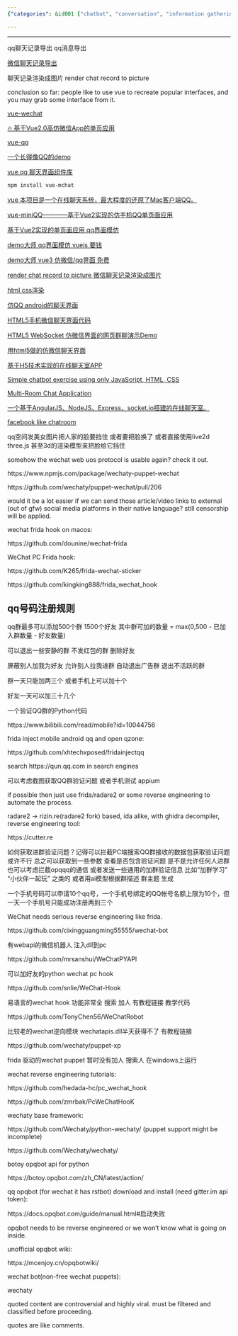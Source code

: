 ```yaml
---
{"categories": &id001 ["chatbot", "conversation", "information gathering", "pyjom", "scraping", "video generator"], "category": "Bot Development", "date": "2022-05-24 05:30:47", "description": "This article provides insights on creating QQ-style chat interfaces using Vue, and offers a list of useful GitHub repositories for WeChat API, bot development, and reverse engineering tools. It emphasizes the significance of implementing content filtering and classification to prevent any potential controversies.", "tags": *id001, "title": "QQ 微信 信息提取 bot搭建"}

---
```


------

qq聊天记录导出 qq消息导出

[微信聊天记录导出](https://github.com/ppwwyyxx/wechat-dump)

聊天记录渲染成图片 render chat record to picture

conclusion so far: people like to use vue to recreate popular interfaces, and you may grab some interface from it.

[vue-wechat](https://github.com/useryangtao/vue-wechat)

[🔥 基于Vue2.0高仿微信App的单页应用](https://github.com/zhaohaodang/vue-WeChat)

[vue-qq](https://github.com/lensh/vue-qq)

[一个长得像QQ的demo](https://github.com/lensh/vue-qq)

[vue qq 聊天界面组件库](https://blog.csdn.net/weixin_45783387/article/details/121595190)

```bash
npm install vue-mchat

```

[vue 本项目是一个在线聊天系统，最大程度的还原了Mac客户端QQ。](https://github.com/likaia/chat-system)

[vue-miniQQ————基于Vue2实现的仿手机QQ单页面应用](https://github.com/jiangqizheng/vue-MiniQQ)

[基于Vue2实现的单页面应用 qq界面模仿](https://github.com/lvzhenbang/vue2-qq)

[demo大师 qq界面模仿 vuejs 要钱](http://www.demodashi.com/demo/12539.html)

[demo大师 vue3 仿微信/qq界面 免费](http://www.demodashi.com/demo/17893.html)

[render chat record to picture 微信聊天记录渲染成图片](https://github.com/ppwwyyxx/wechat-dump/blob/master/dump-html.py)

[html css渲染](https://blog.csdn.net/weixin_42298415/article/details/117871213)

[仿QQ android的聊天界面](https://github.com/zb-tjw/imooc_tuling)

[HTML5手机微信聊天界面代码](https://blog.csdn.net/weixin_30745553/article/details/98240195)

[HTML5 WebSocket 仿微信界面的网页群聊演示Demo](https://gitee.com/ydq/WebChat?_from=gitee_search)

[用html5做的仿微信聊天界面](https://gitee.com/qjx378/wxchat?_from=gitee_search)

[基于H5技术实现的在线聊天室APP](https://github.com/helpcode/chat-room)

[Simple chatbot exercise using only JavaScript, HTML, CSS](https://github.com/sylviapap/chatbot)

[Multi-Room Chat Application](https://github.com/uditalias/chat-nodejs)

[一个基于AngularJS、NodeJS、Express、socket.io搭建的在线聊天室。](https://github.com/sheila1227/ChatRoom-AngularJS)

[facebook like chatroom](https://github.com/shaadomanthra/facebook-like-chat)

qq空间发美女图片把人家的脸要挡住 或者要把脸换了 或者直接使用live2d three.js 甚至3d的渲染模型来把脸给它挡住

somehow the wechat web uos protocol is usable again? check it out.

https://www.npmjs.com/package/wechaty-puppet-wechat

https://github.com/wechaty/puppet-wechat/pull/206

would it be a lot easier if we can send those article/video links to external (out of gfw) social media platforms in their native language? still censorship will be applied.

wechat frida hook on macos:

https://github.com/dounine/wechat-frida

WeChat PC Frida hook:

https://github.com/K265/frida-wechat-sticker

https://github.com/kingking888/frida_wechat_hook

## qq号码注册规则

qq群最多可以添加500个群 1500个好友 其中群可加的数量 = max(0,500 - 已加入群数量 - 好友数量)

可以退出一些安静的群 不发红包的群 删除好友

屏蔽别人加我为好友 允许别人拉我进群 自动退出广告群 退出不活跃的群

群一天只能加两三个 或者手机上可以加十个

好友一天可以加三十几个

一个验证QQ群的Python代码

https://www.bilibili.com/read/mobile?id=10044756

frida inject mobile android qq and open qzone:

https://github.com/xhtechxposed/fridainjectqq

search https://qun.qq.com in search engines

可以考虑截图获取QQ群验证问题 或者手机测试 appium

if possible then just use frida/radare2 or some reverse engineering to automate the process.

radare2 -> rizin.re(radare2 fork) based, ida alike, with ghidra decompiler, reverse engineering tool:

https://cutter.re

如何获取进群验证问题？记得可以拦截PC端搜索QQ群接收的数据包获取验证问题 或许不行 总之可以获取到一些参数 查看是否包含验证问题 是不是允许任何人进群 也可以考虑拦截opqqq的通信 或者发送一些通用的加群验证信息 比如“加群学习” “小伙伴一起玩” 之类的 或者用ai模型根据群描述 群主题 生成

一个手机号码可以申请10个qq号，一个手机号绑定的QQ帐号名额上限为10个，但一天一个手机号只能成功注册两到三个

WeChat needs serious reverse engineering like frida.

https://github.com/cixingguangming55555/wechat-bot

有webapi的微信机器人 注入dll到pc

https://github.com/mrsanshui/WeChatPYAPI

可以加好友的python wechat pc hook

https://github.com/snlie/WeChat-Hook

易语言的wechat hook 功能非常全 搜索 加人 有教程链接 教学代码

https://github.com/TonyChen56/WeChatRobot

比较老的wechat逆向模块 wechatapis.dll半天获得不了 有教程链接

https://github.com/wechaty/puppet-xp

frida 驱动的wechat puppet 暂时没有加人 搜索人 在windows上运行

wechat reverse engineering tutorials:

https://github.com/hedada-hc/pc_wechat_hook

https://github.com/zmrbak/PcWeChatHooK

wechaty base framework:

https://github.com/Wechaty/python-wechaty/ (puppet support might be incomplete)

https://github.com/Wechaty/wechaty/

botoy opqbot api for python

https://botoy.opqbot.com/zh_CN/latest/action/

qq opqbot (for wechat it has rstbot) download and install (need gitter.im api token):

https://docs.opqbot.com/guide/manual.html#启动失败

opqbot needs to be reverse engineered or we won't know what is going on inside.

unofficial opqbot wiki:

https://mcenjoy.cn/opqbotwiki/

wechat bot(non-free wechat puppets):

wechaty

quoted content are controversial and highly viral. must be filtered and classified before proceeding.

quotes are like comments.

